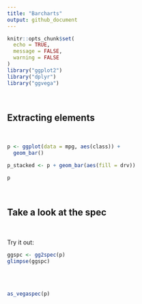 ```yaml
---
title: "Barcharts"
output: github_document
---
```


```r
knitr::opts_chunk$set(
  echo = TRUE,
  message = FALSE,
  warning = FALSE
)
library("ggplot2")
library("dplyr")
library("ggvega")
```


<br/>



## Extracting elements

<br/>

```r
p <- ggplot(data = mpg, aes(class)) + 
  geom_bar() 

p_stacked <- p + geom_bar(aes(fill = drv))

p
```

<br/>




## Take a look at the spec

<br/>


Try it out:

```r
ggspc <- gg2spec(p)
glimpse(ggspc)
```


<br/>
<br/>

```r
as_vegaspec(p)


```





